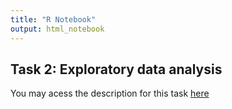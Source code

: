 ```yaml
---
title: "R Notebook"
output: html_notebook
---
```



## Task 2: Exploratory data analysis

You may acess the description for this task [here](https://www.coursera.org/learn/data-science-project/supplement/BePVz/task-2-exploratory-data-analysis)

